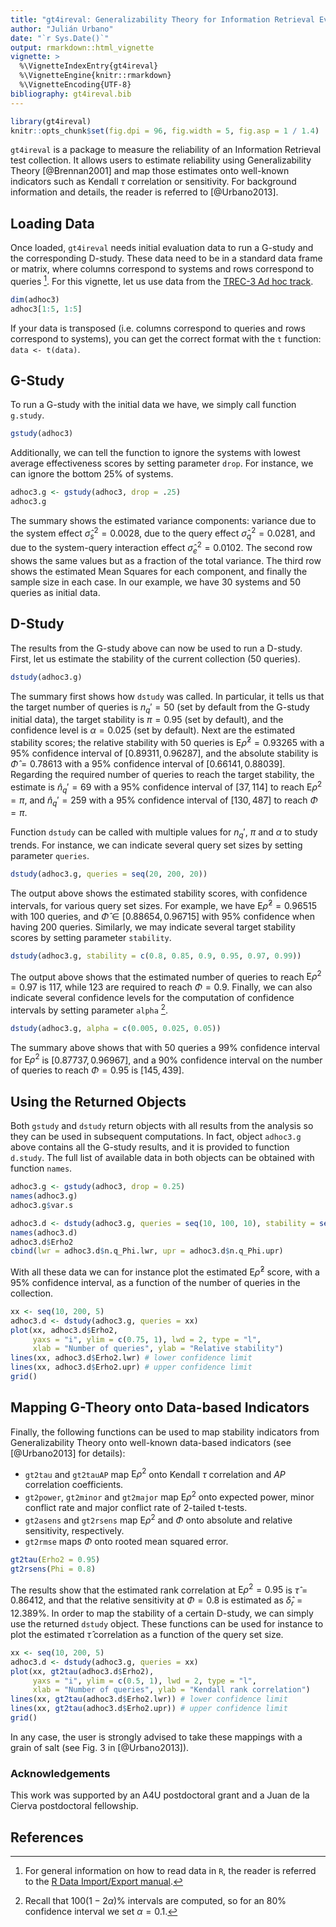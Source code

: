 ```yaml
---
title: "gt4ireval: Generalizability Theory for Information Retrieval Evaluation"
author: "Julián Urbano"
date: "`r Sys.Date()`"
output: rmarkdown::html_vignette
vignette: >
  %\VignetteIndexEntry{gt4ireval}
  %\VignetteEngine{knitr::rmarkdown}
  %\VignetteEncoding{UTF-8}
bibliography: gt4ireval.bib
---
```


```r
library(gt4ireval)
knitr::opts_chunk$set(fig.dpi = 96, fig.width = 5, fig.asp = 1 / 1.4)
```

`gt4ireval` is a package to measure the reliability of an Information Retrieval test collection. It allows users to estimate reliability using Generalizability Theory [@Brennan2001] and map those estimates onto well-known indicators such as Kendall $\tau$ correlation or sensitivity. For background information and details, the reader is referred to [@Urbano2013].

## Loading Data

Once loaded, `gt4ireval` needs initial evaluation data to run a G-study and the corresponding D-study. These data need to be in a standard data frame or matrix, where columns correspond to systems and rows correspond to queries [^1]. For this vignette, let us use data from the [TREC-3 Ad hoc track](http://trec.nist.gov).

```r
dim(adhoc3)
adhoc3[1:5, 1:5]
```

If your data is transposed (i.e. columns correspond to queries and rows correspond to systems), you can get the correct format with the `t` function: `data <- t(data)`.

## G-Study

To run a G-study with the initial data we have, we simply call function `g.study`.

```r
gstudy(adhoc3)
```

Additionally, we can tell the function to ignore the systems with lowest average effectiveness scores by setting parameter `drop`. For instance, we can ignore the bottom 25\% of systems.

```r
adhoc3.g <- gstudy(adhoc3, drop = .25)
adhoc3.g
```

The summary shows the estimated variance components: variance due to the system effect $\hat\sigma_s^2=0.0028$, due to the query effect $\hat\sigma_q^2=0.0281$, and due to the system-query interaction effect $\hat\sigma_e^2=0.0102$.
The second row shows the same values but as a fraction of the total variance. The third row shows the estimated Mean Squares for each component, and finally the sample size in each case. In our example, we have 30 systems and 50 queries as initial data.

## D-Study

The results from the G-study above can now be used to run a D-study. First, let us estimate the stability of the current collection (50 queries).

```r
dstudy(adhoc3.g)
```

The summary first shows how `dstudy` was called. In particular, it tells us that the target number of queries is $n_q'=50$ (set by default from the G-study initial data), the target stability is $\pi=0.95$ (set by default), and the confidence level is $\alpha=0.025$ (set by default).
Next are the estimated stability scores; the relative stability with 50 queries is $\text{E}\hat\rho^2=0.93265$ with a 95\% confidence interval of $[0.89311, 0.96287]$, and the absolute stability is $\hat\Phi=0.78613$ with a 95\% confidence interval of $[0.66141, 0.88039]$.
Regarding the required number of queries to reach the target stability, the estimate is $\hat{n}_q'=69$ with a 95\% confidence interval of $[37, 114]$ to reach $\text{E}\rho^2=\pi$, and $\hat{n}_q'=259$ with a 95\% confidence interval of $[130, 487]$ to reach $\Phi=\pi$.

Function `dstudy` can be called with multiple values for $n_q'$, $\pi$ and $\alpha$ to study trends. For instance, we can indicate several query set sizes by setting parameter `queries`.

```r
dstudy(adhoc3.g, queries = seq(20, 200, 20))
```

The output above shows the estimated stability scores, with confidence intervals, for various query set sizes. For example, we have $\text{E}\hat\rho^2=0.96515$ with 100 queries, and $\hat\Phi\in[0.88654, 0.96715]$ with 95\% confidence when having 200 queries.
Similarly, we may indicate several target stability scores by setting parameter `stability`.

```r
dstudy(adhoc3.g, stability = c(0.8, 0.85, 0.9, 0.95, 0.97, 0.99))
```
The output above shows that the estimated number of queries to reach $\text{E}\rho^2=0.97$ is 117, while 123 are required to reach $\Phi=0.9$.
Finally, we can also indicate several confidence levels for the computation of confidence intervals by setting parameter `alpha` [^2].

```r
dstudy(adhoc3.g, alpha = c(0.005, 0.025, 0.05))
```

The summary above shows that with 50 queries a 99\% confidence interval for $\text{E}\rho^2$ is $[0.87737, 0.96967]$, and a 90\% confidence interval on the number of queries to reach $\Phi=0.95$ is $[145, 439]$.

## Using the Returned Objects

Both `gstudy` and `dstudy` return objects with all results from the analysis so they can be used in subsequent computations. In fact, object `adhoc3.g` above contains all the G-study results, and it is provided to function `d.study`.
The full list of available data in both objects can be obtained with function `names`.

```r
adhoc3.g <- gstudy(adhoc3, drop = 0.25)
names(adhoc3.g)
adhoc3.g$var.s

adhoc3.d <- dstudy(adhoc3.g, queries = seq(10, 100, 10), stability = seq(0.5, 0.99, .05))
names(adhoc3.d)
adhoc3.d$Erho2
cbind(lwr = adhoc3.d$n.q_Phi.lwr, upr = adhoc3.d$n.q_Phi.upr)
```

With all these data we can for instance plot the estimated $\text{E}\hat\rho^2$ score, with a 95\% confidence interval, as a function of the number of queries in the collection.

```r
xx <- seq(10, 200, 5)
adhoc3.d <- dstudy(adhoc3.g, queries = xx)
plot(xx, adhoc3.d$Erho2,
     yaxs = "i", ylim = c(0.75, 1), lwd = 2, type = "l",
     xlab = "Number of queries", ylab = "Relative stability")
lines(xx, adhoc3.d$Erho2.lwr) # lower confidence limit
lines(xx, adhoc3.d$Erho2.upr) # upper confidence limit
grid()
```

## Mapping G-Theory onto Data-based Indicators

Finally, the following functions can be used to map stability indicators from Generalizability Theory onto well-known data-based indicators (see [@Urbano2013] for details):

* `gt2tau` and `gt2tauAP` map $\text{E}\rho^2$ onto Kendall $\tau$ correlation and $AP$ correlation coefficients.
* `gt2power`, `gt2minor` and `gt2major` map $\text{E}\rho^2$ onto expected power, minor conflict rate and major conflict rate of 2-tailed t-tests.
* `gt2asens` and `gt2rsens` map $\text{E}\rho^2$ and $\Phi$ onto absolute and relative sensitivity, respectively.
* `gt2rmse` maps $\Phi$ onto rooted mean squared error.

```r
gt2tau(Erho2 = 0.95)
gt2rsens(Phi = 0.8)
```

The results show that the estimated rank correlation at $\text{E}\rho^2=0.95$ is $\hat\tau=0.86412$, and that the relative sensitivity at $\Phi=0.8$ is estimated as $\hat\delta_r=12.389\%$.
In order to map the stability of a certain D-study, we can simply use the returned `dstudy` object.
These functions can be used for instance to plot the estimated $\hat\tau$ correlation as a function of the query set size.

```r
xx <- seq(10, 200, 5)
adhoc3.d <- dstudy(adhoc3.g, queries = xx)
plot(xx, gt2tau(adhoc3.d$Erho2),
     yaxs = "i", ylim = c(0.5, 1), lwd = 2, type = "l",
     xlab = "Number of queries", ylab = "Kendall rank correlation")
lines(xx, gt2tau(adhoc3.d$Erho2.lwr)) # lower confidence limit
lines(xx, gt2tau(adhoc3.d$Erho2.upr)) # upper confidence limit
grid()
```

In any case, the user is strongly advised to take these mappings with a grain of salt (see Fig. 3 in [@Urbano2013]).

### Acknowledgements

This work was supported by an A4U postdoctoral grant and a Juan de la Cierva postdoctoral fellowship.

## References

[^1]: For general information on how to read data in `R`, the reader is referred to the [R Data Import/Export manual](https://cran.r-project.org/manuals.html).

[^2]: Recall that $100(1-2\alpha)\%$ intervals are computed, so for an 80\% confidence interval we set $\alpha=0.1$.
